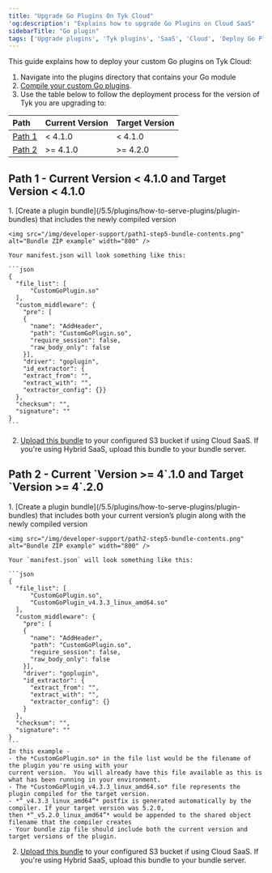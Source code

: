 ```yaml
---
title: "Upgrade Go Plugins On Tyk Cloud"
'og:description': "Explains how to upgrade Go Plugins on Cloud SaaS"
sidebarTitle: "Go plugin"
tags: ['Upgrade plugins', 'Tyk plugins', 'SaaS', 'Cloud', 'Deploy Go Plugins']
---
```


This guide explains how to deploy your custom Go plugins on Tyk Cloud:
1. Navigate into the plugins directory that contains your Go module
2. [Compile your custom Go plugins](/5.5/developer-support/upgrading-tyk/go-plugins).
3. Use the table below to follow the deployment process for the version of Tyk you are upgrading to:

| Path | Current Version | Target Version |
| :--- | :--- | :--- |
| [Path 1](/5.5/#path1)    | < 4.1.0 | < 4.1.0 |
| [Path 2](/5.5/#path2)    | >= 4.1.0 | >= 4.2.0 |

<h2 id="path-1">Path 1 - Current Version < 4.1.0 and Target Version < 4.1.0</h2>
1. [Create a plugin bundle](/5.5/plugins/how-to-serve-plugins/plugin-bundles) that includes the newly compiled version

    <img src="/img/developer-support/path1-step5-bundle-contents.png" alt="Bundle ZIP example" width="800" />

    Your manifest.json will look something like this:

    ```json
    {
      "file_list": [
	      "CustomGoPlugin.so"
      ],
      "custom_middleware": {
        "pre": [
        {
          "name": "AddHeader",
          "path": "CustomGoPlugin.so",
          "require_session": false,
          "raw_body_only": false
        }],
        "driver": "goplugin",
        "id_extractor": {
        "extract_from": "",
        "extract_with": "", 
        "extractor_config": {}}
      },
      "checksum": "",
      "signature": ""
    }
    ```

2. [Upload this bundle](/5.5/tyk-cloud/configuration-options/using-plugins/uploading-bundle) to your configured S3 bucket if using Cloud SaaS. If you're using Hybrid SaaS, upload this bundle to your bundle server.


<h2 id="path-2">Path 2 - Current `Version >= 4`.1.0 and Target `Version >= 4`.2.0</h2>
1. [Create a plugin bundle](/5.5/plugins/how-to-serve-plugins/plugin-bundles) that includes both your current version’s plugin along with the newly compiled version

    <img src="/img/developer-support/path2-step5-bundle-contents.png" alt="Bundle ZIP example" width="800" />
    
    Your `manifest.json` will look something like this:

    ```json
    {
      "file_list": [
	      "CustomGoPlugin.so",
	      "CustomGoPlugin_v4.3.3_linux_amd64.so"
      ],
      "custom_middleware": {
        "pre": [
        {
          "name": "AddHeader",
          "path": "CustomGoPlugin.so",
          "require_session": false,
          "raw_body_only": false
        }],
        "driver": "goplugin",
        "id_extractor": {
          "extract_from": "",
          "extract_with": "", 
          "extractor_config": {}
        }
      },
      "checksum": "",
      "signature": ""
    }
    ```
    In this example -
    - the *CustomGoPlugin.so* in the file list would be the filename of the plugin you're using with your
    current version.  You will already have this file available as this is what has been running in your environment.
    - The *CustomGoPlugin_v4.3.3_linux_amd64.so* file represents the plugin compiled for the target version.
    - *“_v4.3.3_linux_amd64”* postfix is generated automatically by the compiler. If your target version was 5.2.0,
    then *“_v5.2.0_linux_amd64”* would be appended to the shared object filename that the compiler creates
    - Your bundle zip file should include both the current version and target versions of the plugin.

2. [Upload this bundle](/5.5/tyk-cloud/configuration-options/using-plugins/uploading-bundle) to your configured S3 bucket if using Cloud SaaS. If you're using Hybrid SaaS, upload this bundle to your bundle server.